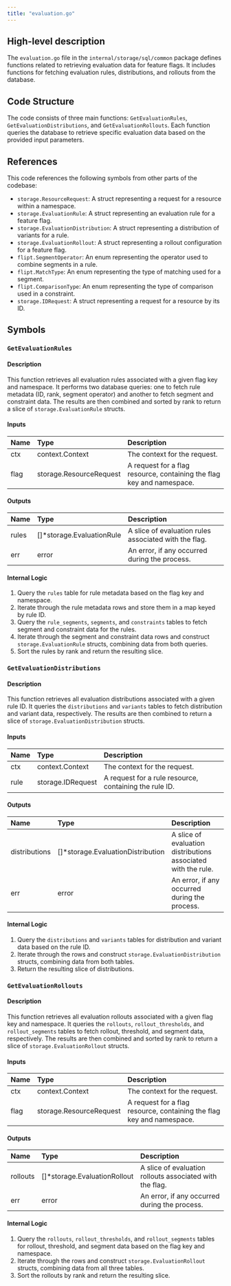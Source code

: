 ```yaml
---
title: "evaluation.go"
---
```


## High-level description
The `evaluation.go` file in the `internal/storage/sql/common` package defines functions related to retrieving evaluation data for feature flags. It includes functions for fetching evaluation rules, distributions, and rollouts from the database.

## Code Structure
The code consists of three main functions: `GetEvaluationRules`, `GetEvaluationDistributions`, and `GetEvaluationRollouts`. Each function queries the database to retrieve specific evaluation data based on the provided input parameters.

## References
This code references the following symbols from other parts of the codebase:
- `storage.ResourceRequest`: A struct representing a request for a resource within a namespace.
- `storage.EvaluationRule`: A struct representing an evaluation rule for a feature flag.
- `storage.EvaluationDistribution`: A struct representing a distribution of variants for a rule.
- `storage.EvaluationRollout`: A struct representing a rollout configuration for a feature flag.
- `flipt.SegmentOperator`: An enum representing the operator used to combine segments in a rule.
- `flipt.MatchType`: An enum representing the type of matching used for a segment.
- `flipt.ComparisonType`: An enum representing the type of comparison used in a constraint.
- `storage.IDRequest`: A struct representing a request for a resource by its ID.

## Symbols

### `GetEvaluationRules`
#### Description
This function retrieves all evaluation rules associated with a given flag key and namespace. It performs two database queries: one to fetch rule metadata (ID, rank, segment operator) and another to fetch segment and constraint data. The results are then combined and sorted by rank to return a slice of `storage.EvaluationRule` structs.

#### Inputs
| Name | Type | Description |
|:-----|:-----|:------------|
| ctx | context.Context | The context for the request. |
| flag | storage.ResourceRequest | A request for a flag resource, containing the flag key and namespace. |

#### Outputs
| Name | Type | Description |
|:-----|:-----|:------------|
| rules | []*storage.EvaluationRule | A slice of evaluation rules associated with the flag. |
| err | error | An error, if any occurred during the process. |

#### Internal Logic
1. Query the `rules` table for rule metadata based on the flag key and namespace.
2. Iterate through the rule metadata rows and store them in a map keyed by rule ID.
3. Query the `rule_segments`, `segments`, and `constraints` tables to fetch segment and constraint data for the rules.
4. Iterate through the segment and constraint data rows and construct `storage.EvaluationRule` structs, combining data from both queries.
5. Sort the rules by rank and return the resulting slice.

### `GetEvaluationDistributions`
#### Description
This function retrieves all evaluation distributions associated with a given rule ID. It queries the `distributions` and `variants` tables to fetch distribution and variant data, respectively. The results are then combined to return a slice of `storage.EvaluationDistribution` structs.

#### Inputs
| Name | Type | Description |
|:-----|:-----|:------------|
| ctx | context.Context | The context for the request. |
| rule | storage.IDRequest | A request for a rule resource, containing the rule ID. |

#### Outputs
| Name | Type | Description |
|:-----|:-----|:------------|
| distributions | []*storage.EvaluationDistribution | A slice of evaluation distributions associated with the rule. |
| err | error | An error, if any occurred during the process. |

#### Internal Logic
1. Query the `distributions` and `variants` tables for distribution and variant data based on the rule ID.
2. Iterate through the rows and construct `storage.EvaluationDistribution` structs, combining data from both tables.
3. Return the resulting slice of distributions.

### `GetEvaluationRollouts`
#### Description
This function retrieves all evaluation rollouts associated with a given flag key and namespace. It queries the `rollouts`, `rollout_thresholds`, and `rollout_segments` tables to fetch rollout, threshold, and segment data, respectively. The results are then combined and sorted by rank to return a slice of `storage.EvaluationRollout` structs.

#### Inputs
| Name | Type | Description |
|:-----|:-----|:------------|
| ctx | context.Context | The context for the request. |
| flag | storage.ResourceRequest | A request for a flag resource, containing the flag key and namespace. |

#### Outputs
| Name | Type | Description |
|:-----|:-----|:------------|
| rollouts | []*storage.EvaluationRollout | A slice of evaluation rollouts associated with the flag. |
| err | error | An error, if any occurred during the process. |

#### Internal Logic
1. Query the `rollouts`, `rollout_thresholds`, and `rollout_segments` tables for rollout, threshold, and segment data based on the flag key and namespace.
2. Iterate through the rows and construct `storage.EvaluationRollout` structs, combining data from all three tables.
3. Sort the rollouts by rank and return the resulting slice.
